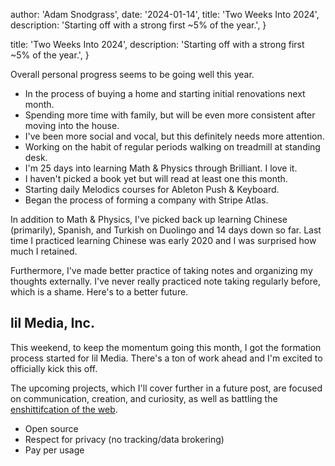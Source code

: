   author: 'Adam Snodgrass',
  date: '2024-01-14',
  title: 'Two Weeks Into 2024',
  description: 'Starting off with a strong first ~5% of the year.',
}

  title: 'Two Weeks Into 2024',
  description: 'Starting off with a strong first ~5% of the year.',
}


Overall personal progress seems to be going well this year.

- In the process of buying a home and starting initial renovations next month.
- Spending more time with family, but will be even more consistent after moving into the house.
- I've been more social and vocal, but this definitely needs more attention.
- Working on the habit of regular periods walking on treadmill at standing desk.
- I'm 25 days into learning Math & Physics through Brilliant. I love it.
- I haven't picked a book yet but will read at least one this month.
- Starting daily Melodics courses for Ableton Push & Keyboard.
- Began the process of forming a company with Stripe Atlas.

In addition to Math & Physics, I've picked back up learning Chinese (primarily), Spanish, and Turkish on Duolingo and 14 days down so far. Last time I practiced learning Chinese was early 2020 and I was surprised how much I retained.

Furthermore, I've made better practice of taking notes and organizing my thoughts externally. I've never really practiced note taking regularly before, which is a shame. Here's to a better future.

## lil Media, Inc.

This weekend, to keep the momentum going this month, I got the formation process started for lil Media. There's a ton of work ahead and I'm excited to officially kick this off.

The upcoming projects, which I'll cover further in a future post, are focused on communication, creation, and curiosity, as well as battling the [enshittifcation of the web](https://www.youtube.com/watch?v=rimtaSgGz_4).

- Open source
- Respect for privacy (no tracking/data brokering)
- Pay per usage
